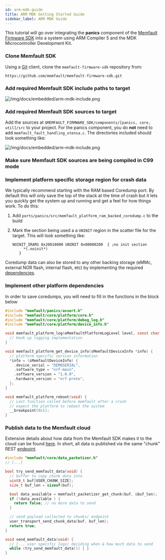 ```yaml
---
id: arm-mdk-guide
title: ARM MDK Getting Started Guide
sidebar_label: ARM MDK Guide
---
```


This tutorial will go over integrating the **panics** component of the
[Memfault Firmware SDK](https://github.com/memfault/memfault-firmware-sdk) into
a system using ARM Compiler 5 and the MDK Microcontroller Development Kit.

### Clone Memfault SDK

Using a [Git](https://git-scm.com/) client, clone the `memfault-firmware-sdk`
repository from:

```
https://github.com/memfault/memfault-firmware-sdk.git
```

### Add required Memfault SDK include paths to target

![/img/docs/embedded/arm-mdk-include.png](/img/docs/embedded/arm-mdk-includes.png)

### Add required Memfault SDK sources to target

Add the sources at `$MEMFAULT_FIRMWARE_SDK/components/[panics, core, util]/src`
to your project. For the panics component, you do **not** need to add
`memfault_fault_handling_xtensa.c`. The directories included should look
something like:

![/img/docs/embedded/arm-mdk-include.png](/img/docs/embedded/arm-mdk-tree.png)

### Make sure Memfault SDK sources are being compiled in C99 mode

### Implement platform specific storage region for crash data

We typically recommend starting with the RAM based Coredump port. By default
this will only save the top of the stack at the time of crash but it lets you
quickly get the system up and running and get a feel for how things work. To do
this:

1.  Add `ports/panics/src/memfault_platform_ram_backed_coredump.c` to the build
2.  Mark the section being used a a `UNINIT` region in the scatter file for the
    target. This will look something like:

    ```
    NOINIT_IRAM1 0x20010000 UNINIT 0x00000200  { ;no init section
         *(.noinit*)
       }
    ```

Coredump data can also be stored to any other backing storage (eMMc, external
NOR flash, internal flash, etc) by implementing the required
[dependencies](https://github.com/memfault/memfault-firmware-sdk/blob/master/components/panics/include/memfault/panics/platform/coredump.h).

### Implement other platform dependencies

In order to save coredumps, you will need to fill in the functions in the block
below

```c
#include "memfault/panics/assert.h"
#include "memfault/core/platform/core.h"
#include "memfault/core/platform/debug_log.h"
#include "memfault/core/platform/device_info.h"

void memfault_platform_log(eMemfaultPlatformLogLevel level, const char *fmt, ...) {
  // Hook up logging implementation
}

void memfault_platform_get_device_info(sMemfaultDeviceInfo *info) {
  // platform specific version information
  *info = (sMemfaultDeviceInfo) {
    .device_serial = "DEMOSERIAL",
    .software_type = "nrf-main",
    .software_version = "1.0.0",
    .hardware_version = "nrf-proto",
  };
}

void memfault_platform_reboot(void) {
  // Last function called before memfault after a crash
  // expect the platform to reboot the system
  __breakpoint(0x1);
}
```

### Publish data to the Memfault cloud

Extensive details about how data from the Memfault SDK makes it to the cloud can
be found [here](data-from-firmware-to-cloud.mdx). In short, all data is
published via the same "chunk" REST
[endpoint](https://api-docs.memfault.com/?version=latest#66b0e390-2c3e-4c0d-b6c2-836a287b9e5f).

```c
#include "memfault/core/data_packetizer.h"
// [...]

bool try_send_memfault_data(void) {
  // buffer to copy chunk data into
  uint8_t buf[USER_CHUNK_SIZE];
  size_t buf_len = sizeof(buf);

  bool data_available = memfault_packetizer_get_chunk(buf, &buf_len);
  if (!data_available ) {
    return false; // no more data to send
  }

  // send payload collected to chunks/ endpoint
  user_transport_send_chunk_data(buf, buf_len);
  return true;
}

void send_memfault_data(void) {
  // [... user specific logic deciding when & how much data to send
  while (try_send_memfault_data()) { }
}
```
